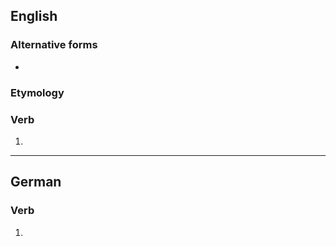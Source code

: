 ==English==

===Alternative forms===
* {{l|en|bring'st}} {{qualifier|obsolete}}

===Etymology===
{{suffix|en|bring|est}}

===Verb===
{{head|en|verb form}}

# {{en-archaic second-person singular of|bring}}

----

==German==

===Verb===
{{head|de|verb form}}

# {{de-verb form of|bringen|2|s|k1}}